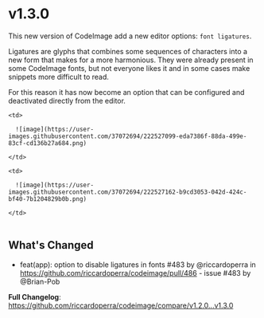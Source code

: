 # v1.3.0

This new version of CodeImage add a new editor options: `font ligatures`.

Ligatures are glyphs that combines some sequences of characters into a new form that makes for a more harmonious. They were already present in some CodeImage fonts, but not everyone likes it and in some cases make snippets more difficult to read.

For this reason it has now become an option that can be configured and deactivated directly from the editor.

<table>

  <tbody>

  <tr>

    <td>

      ![image](https://user-images.githubusercontent.com/37072694/222527099-eda7386f-88da-499e-83cf-cd136b27a684.png)

    </td>

    <td>

      ![image](https://user-images.githubusercontent.com/37072694/222527162-b9cd3053-042d-424c-bf40-7b1204829b0b.png)

    </td>

  </tr>

  </tbody>

</table>


## What's Changed
* feat(app): option to disable ligatures in fonts #483 by @riccardoperra in https://github.com/riccardoperra/codeimage/pull/486 - issue #483 by @Brian-Pob

**Full Changelog**: https://github.com/riccardoperra/codeimage/compare/v1.2.0...v1.3.0
